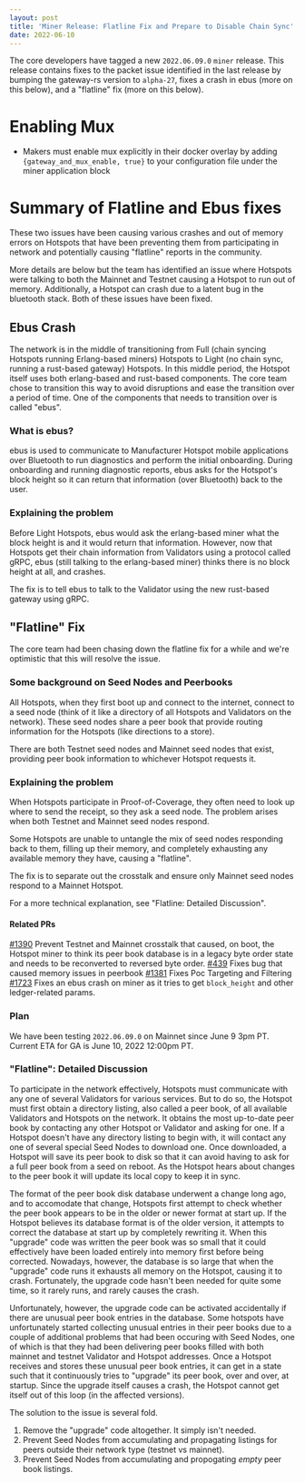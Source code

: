 ```yaml
---
layout: post
title: 'Miner Release: Flatline Fix and Prepare to Disable Chain Sync'
date: 2022-06-10
---
```


The core developers have tagged a new `2022.06.09.0` `miner` release. This release contains fixes to
the packet issue identified in the last release by bumping the gateway-rs version to `alpha-27`,
fixes a crash in ebus (more on this below), and a "flatline" fix (more on this below).

<!--truncate-->

# Enabling Mux

- Makers must enable mux explicitly in their docker overlay by adding
  `{gateway_and_mux_enable, true}` to your configuration file under the miner application block

# Summary of Flatline and Ebus fixes

These two issues have been causing various crashes and out of memory errors on Hotspots that have
been preventing them from participating in network and potentially causing "flatline" reports in the
community.

More details are below but the team has identified an issue where Hotspots were talking to both the
Mainnet and Testnet causing a Hotspot to run out of memory. Additionally, a Hotspot can crash due to
a latent bug in the bluetooth stack. Both of these issues have been fixed.

## Ebus Crash

The network is in the middle of transitioning from Full (chain syncing Hotspots running Erlang-based
miners) Hotspots to Light (no chain sync, running a rust-based gateway) Hotspots. In this middle
period, the Hotspot itself uses both erlang-based and rust-based components. The core team chose to
transition this way to avoid disruptions and ease the transition over a period of time. One of the
components that needs to transition over is called "ebus".

### What is ebus?

ebus is used to communicate to Manufacturer Hotspot mobile applications over Bluetooth to run
diagnostics and perform the initial onboarding. During onboarding and running diagnostic reports,
ebus asks for the Hotspot's block height so it can return that information (over Bluetooth) back to
the user.

### Explaining the problem

Before Light Hotspots, ebus would ask the erlang-based miner what the block height is and it would
return that information. However, now that Hotspots get their chain information from Validators
using a protocol called gRPC, ebus (still talking to the erlang-based miner) thinks there is no
block height at all, and crashes.

The fix is to tell ebus to talk to the Validator using the new rust-based gateway using gRPC.

## "Flatline" Fix

The core team had been chasing down the flatline fix for a while and we're optimistic that this will
resolve the issue.

### Some background on Seed Nodes and Peerbooks

All Hotspots, when they first boot up and connect to the internet, connect to a seed node (think of
it like a directory of all Hotspots and Validators on the network). These seed nodes share a peer
book that provide routing information for the Hotspots (like directions to a store).

There are both Testnet seed nodes and Mainnet seed nodes that exist, providing peer book information
to whichever Hotspot requests it.

### Explaining the problem

When Hotspots participate in Proof-of-Coverage, they often need to look up where to send the
receipt, so they ask a seed node. The problem arises when both Testnet and Mainnet seed nodes
respond.

Some Hotspots are unable to untangle the mix of seed nodes responding back to them, filling up their
memory, and completely exhausting any available memory they have, causing a "flatline".

The fix is to separate out the crosstalk and ensure only Mainnet seed nodes respond to a Mainnet
Hotspot.

For a more technical explanation, see "Flatline: Detailed Discussion".

#### Related PRs

[#1390](https://github.com/helium/blockchain-core/pull/1390) Prevent Testnet and Mainnet crosstalk
that caused, on boot, the Hotspot miner to think its peer book database is in a legacy byte order
state and needs to be reconverted to reversed byte order.
[#439](https://github.com/helium/erlang-libp2p/pull/439) Fixes bug that caused memory issues in
peerbook [#1381](https://github.com/helium/blockchain-core/pull/1381) Fixes Poc Targeting and
Filtering [#1723](https://github.com/helium/miner/pull/1723) Fixes an ebus crash on miner as it
tries to get `block_height` and other ledger-related params.

### Plan

We have been testing `2022.06.09.0` on Mainnet since June 9 3pm PT. Current ETA for GA is June 10,
2022 12:00pm PT.

### "Flatline": Detailed Discussion

To participate in the network effectively, Hotspots must communicate with any one of several
Validators for various services. But to do so, the Hotspot must first obtain a directory listing,
also called a peer book, of all available Validators and Hotspots on the network. It obtains the
most up-to-date peer book by contacting any other Hotspot or Validator and asking for one. If a
Hotspot doesn't have any directory listing to begin with, it will contact any one of several special
Seed Nodes to download one. Once downloaded, a Hotspot will save its peer book to disk so that it
can avoid having to ask for a full peer book from a seed on reboot. As the Hotspot hears about
changes to the peer book it will update its local copy to keep it in sync.

The format of the peer book disk database underwent a change long ago, and to accomodate that
change, Hotspots first attempt to check whether the peer book appears to be in the older or newer
format at start up. If the Hotspot believes its database format is of the older version, it attempts
to correct the database at start up by completely rewriting it. When this "upgrade" code was written
the peer book was so small that it could effectively have been loaded entirely into memory first
before being corrected. Nowadays, however, the database is so large that when the "upgrade" code
runs it exhausts all memory on the Hotspot, causing it to crash. Fortunately, the upgrade code
hasn't been needed for quite some time, so it rarely runs, and rarely causes the crash.

Unfortunately, however, the upgrade code can be activated accidentally if there are unusual peer
book entries in the database. Some hotspots have unfortunately started collecting unusual entries in
their peer books due to a couple of additional problems that had been occuring with Seed Nodes, one
of which is that they had been delivering peer books filled with both mainnet and testnet Validator
and Hotspot addresses. Once a Hotspot receives and stores these unusual peer book entries, it can
get in a state such that it continuously tries to "upgrade" its peer book, over and over, at
startup. Since the upgrade itself causes a crash, the Hotspot cannot get itself out of this loop (in
the affected versions).

The solution to the issue is several fold.

1. Remove the "upgrade" code altogether. It simply isn't needed.
2. Prevent Seed Nodes from accumulating and propagating listings for peers outside their network
   type (testnet vs mainnet).
3. Prevent Seed Nodes from accumulating and propogating _empty_ peer book listings.
